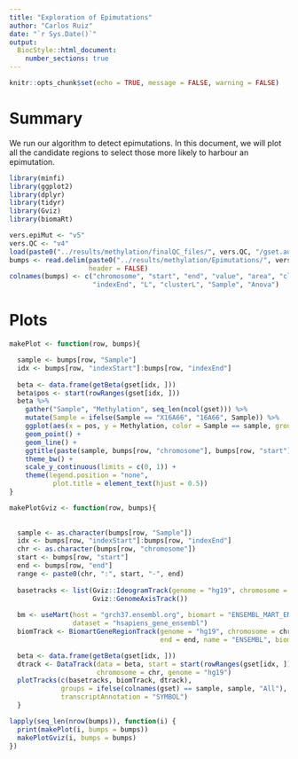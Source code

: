 ```yaml
---
title: "Exploration of Epimutations"
author: "Carlos Ruiz"
date: "`r Sys.Date()`"
output:
  BiocStyle::html_document:
    number_sections: true
---
```


```r
knitr::opts_chunk$set(echo = TRUE, message = FALSE, warning = FALSE)
```

# Summary

We run our algorithm to detect epimutations. In this document, we will plot all the candidate regions to select those more likely to harbour an epimutation.

```r
library(minfi)
library(ggplot2)
library(dplyr)
library(tidyr)
library(Gviz)
library(biomaRt)

vers.epiMut <- "v5"
vers.QC <- "v4"
load(paste0("../results/methylation/finalQC_files/", vers.QC, "/gset.autosomic.Rdata"))
bumps <- read.delim(paste0("../results/methylation/Epimutations/", vers.epiMut, "/bumpsSel.txt"), 
                    header = FALSE)
colnames(bumps) <- c("chromosome", "start", "end", "value", "area", "cluster", "indexStart",
                     "indexEnd", "L", "clusterL", "Sample", "Anova")
```


# Plots

```r
makePlot <- function(row, bumps){

  sample <- bumps[row, "Sample"]
  idx <- bumps[row, "indexStart"]:bumps[row, "indexEnd"]
  
  beta <- data.frame(getBeta(gset[idx, ]))
  beta$pos <- start(rowRanges(gset[idx, ]))
  beta %>%
    gather("Sample", "Methylation", seq_len(ncol(gset))) %>%
    mutate(Sample = ifelse(Sample == "X16A66", "16A66", Sample)) %>%
    ggplot(aes(x = pos, y = Methylation, color = Sample == sample, group = Sample)) +
    geom_point() + 
    geom_line() +
    ggtitle(paste(sample, bumps[row, "chromosome"], bumps[row, "start"], bumps[row, "end"])) +
    theme_bw() +
    scale_y_continuous(limits = c(0, 1)) +
    theme(legend.position = "none",
           plot.title = element_text(hjust = 0.5))
}

makePlotGviz <- function(row, bumps){
  
 
  sample <- as.character(bumps[row, "Sample"])
  idx <- bumps[row, "indexStart"]:bumps[row, "indexEnd"]
  chr <- as.character(bumps[row, "chromosome"])
  start <- bumps[row, "start"]
  end <- bumps[row, "end"]
  range <- paste0(chr, ":", start, "-", end)
  
  basetracks <- list(Gviz::IdeogramTrack(genome = "hg19", chromosome = chr), 
                     Gviz::GenomeAxisTrack())
  
  bm <- useMart(host = "grch37.ensembl.org", biomart = "ENSEMBL_MART_ENSEMBL",
                dataset = "hsapiens_gene_ensembl")
  biomTrack <- BiomartGeneRegionTrack(genome = "hg19", chromosome = chr, start = start, 
                                      end = end, name = "ENSEMBL", biomart = bm)

  beta <- data.frame(getBeta(gset[idx, ]))
  dtrack <- DataTrack(data = beta, start = start(rowRanges(gset[idx, ])), width = 1,
                      chromosome = chr, genome = "hg19")
  plotTracks(c(basetracks, biomTrack, dtrack),
             groups = ifelse(colnames(gset) == sample, sample, "All"), type = "b",
             transcriptAnnotation = "SYMBOL")
  }

```

```r
lapply(seq_len(nrow(bumps)), function(i) {
  print(makePlot(i, bumps = bumps))
  makePlotGviz(i, bumps = bumps)
})
```

